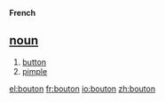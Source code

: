 '''French'''

==[[noun]]==
#[[button]]
#[[pimple]]

[[el:bouton]]
[[fr:bouton]]
[[io:bouton]]
[[zh:bouton]]